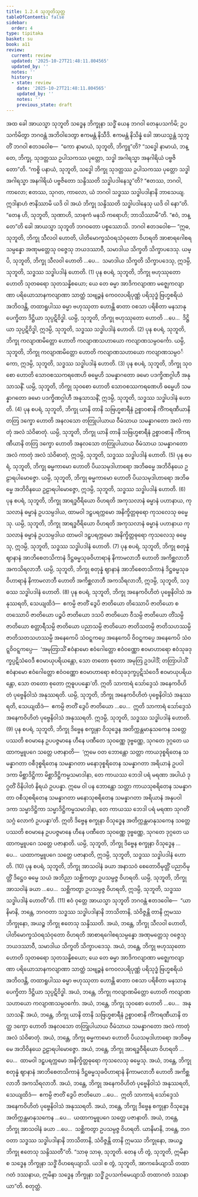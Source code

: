 ```yaml
---
title: 1.2.4 သုဘူတိသုတ္တ
tableOfContents: false
sidebar:
  order: 4
type: tipitaka
basket: su
book: a11
review:
  current: review
  updated: '2025-10-27T21:48:11.804565'
  updated_by: ''
  notes: ''
  history:
  - state: review
    date: '2025-10-27T21:48:11.804565'
    updated_by: ''
    notes: ''
    previous_state: draft
---
```



<ReviewStatus review={frontmatter.review} showDetails={true} />

<HypothesisAnnotation frontmatter={frontmatter} />

<DynamicBreadcrumb />

<Division number="14" book="a11" e="ch" v="17" p="538">

<Paragraph number="112" book="a11">
အထ ခေါ အာယသ္မာ သုဘူတိ သဒ္ဓေန ဘိက္ခုနာ သဒ္ဓိံ ယေန ဘဂဝါ တေနုပသင်္ကမိ; ဥပသင်္ကမိတွာ ဘဂဝန္တံ အဘိဝါဒေတွာ ဧကမန္တံ နိသီဒိ. ဧကမန္တံ နိသိန္နံ ခေါ အာယသ္မန္တံ သုဘူတိံ ဘဂဝါ ဧတဒဝေါစ—  “ကော နာမာယံ, သုဘူတိ, ဘိက္ခူ”တိ? “သဒ္ဓေါ နာမာယံ, ဘန္တေ, ဘိက္ခု, သုဒတ္တဿ ဥပါသကဿ ပုတ္တော, သဒ္ဓါ အဂါရသ္မာ အနဂါရိယံ ပဗ္ဗဇိတော”တိ.
</Paragraph>

<Paragraph number="113" book="a11">
“ကစ္စိ ပနာယံ, သုဘူတိ, သဒ္ဓေါ ဘိက္ခု သုဒတ္တဿ ဥပါသကဿ ပုတ္တော သဒ္ဓါ အဂါရသ္မာ အနဂါရိယံ ပဗ္ဗဇိတော သန္ဒိဿတိ သဒ္ဓါပဒါနေသူ”တိ? “ဧတဿ, ဘဂဝါ, ကာလော; ဧတဿ, သုဂတ, ကာလော, ယံ ဘဂဝါ သဒ္ဓဿ သဒ္ဓါပဒါနာနိ ဘာသေယျ. ဣဒါနာဟံ ဇာနိဿာမိ ယဒိ ဝါ အယံ ဘိက္ခု သန္ဒိဿတိ သဒ္ဓါပဒါနေသု ယဒိ ဝါ နော”တိ.
</Paragraph>

<Paragraph number="114" book="a11">
“တေန ဟိ, သုဘူတိ, သုဏာဟိ, သာဓုကံ မနသိ ကရောဟိ; ဘာသိဿာမီ”တိ. “ဧဝံ, ဘန္တေ”တိ ခေါ အာယသ္မာ သုဘူတိ ဘဂဝတော ပစ္စဿောသိ. ဘဂဝါ ဧတဒဝေါစ—
</Paragraph>

<Paragraph number="115" book="a11">
“ဣဓ, သုဘူတိ, ဘိက္ခု သီလဝါ ဟောတိ, ပါတိမောက္ခသံဝရသံဝုတော ဝိဟရတိ အာစာရဂေါစရသမ္ပန္နော အဏုမတ္တေသု ဝဇ္ဇေသု ဘယဒဿာဝီ, သမာဒါယ သိက္ခတိ သိက္ခာပဒေသု. ယမ္ပိ, သုဘူတိ, ဘိက္ခု သီလဝါ ဟောတိ …ပေ…  သမာဒါယ သိက္ခတိ သိက္ခာပဒေသု, ဣဒမ္ပိ, သုဘူတိ, သဒ္ဓဿ သဒ္ဓါပဒါနံ ဟောတိ. (1)
</Paragraph>

<Paragraph number="116" book="a11">
ပုန စပရံ, သုဘူတိ, ဘိက္ခု ဗဟုဿုတော ဟောတိ သုတဓရော သုတသန္နိစယော; ယေ တေ ဓမ္မာ အာဒိကလျာဏာ မဇ္ဈေကလျာဏာ ပရိယောသာနကလျာဏာ သာတ္ထံ သဗျဉ္ဇနံ ကေဝလပရိပုဏ္ဏံ ပရိသုဒ္ဓံ ဗြဟ္မစရိယံ အဘိဝဒန္တိ, တထာရူပါဿ ဓမ္မာ ဗဟုဿုတာ ဟောန္တိ ဓာတာ ဝစသာ ပရိစိတာ မနသာနုပေက္ခိတာ ဒိဋ္ဌိယာ သုပ္ပဋိဝိဒ္ဓါ. ယမ္ပိ, သုဘူတိ, ဘိက္ခု ဗဟုဿုတော ဟောတိ …ပေ…  ဒိဋ္ဌိယာ သုပ္ပဋိဝိဒ္ဓါ, ဣဒမ္ပိ, သုဘူတိ, သဒ္ဓဿ သဒ္ဓါပဒါနံ ဟောတိ. (2)
</Paragraph>

<Paragraph number="117" book="a11">
ပုန စပရံ, သုဘူတိ, ဘိက္ခု ကလျာဏမိတ္တော ဟောတိ ကလျာဏသဟာယော ကလျာဏသမ္ပဝင်္ကော. ယမ္ပိ, သုဘူတိ, ဘိက္ခု ကလျာဏမိတ္တော ဟောတိ ကလျာဏသဟာယော ကလျာဏသမ္ပဝင်္ကော, ဣဒမ္ပိ, သုဘူတိ, သဒ္ဓဿ သဒ္ဓါပဒါနံ ဟောတိ. (3)
</Paragraph>

<Paragraph number="118" book="a11">
ပုန စပရံ, သုဘူတိ, ဘိက္ခု သုဝစော ဟောတိ သောဝစဿကရဏေဟိ ဓမ္မေဟိ သမန္နာဂတော ခမော ပဒက္ခိဏဂ္ဂါဟီ အနုသာသနိံ. ယမ္ပိ, သုဘူတိ, ဘိက္ခု သုဝစော ဟောတိ သောဝစဿကရဏေဟိ ဓမ္မေဟိ သမန္နာဂတော ခမော ပဒက္ခိဏဂ္ဂါဟီ အနုသာသနိံ, ဣဒမ္ပိ, သုဘူတိ, သဒ္ဓဿ သဒ္ဓါပဒါနံ ဟောတိ. (4)
</Paragraph>

<Paragraph number="119" book="a11">
ပုန စပရံ, သုဘူတိ, ဘိက္ခု ယာနိ တာနိ သဗြဟ္မစာရီနံ ဥစ္စာဝစာနိ ကိံကရဏီယာနိ တတြ ဒက္ခော ဟောတိ အနလသော တတြုပါယာယ ဝီမံသာယ သမန္နာဂတော အလံ ကာတုံ အလံ သံဝိဓာတုံ. ယမ္ပိ, သုဘူတိ, ဘိက္ခု ယာနိ တာနိ သဗြဟ္မစာရီနံ ဥစ္စာဝစာနိ ကိံကရဏီယာနိ တတြ ဒက္ခော ဟောတိ အနလသော တတြုပါယာယ ဝီမံသာယ သမန္နာဂတော အလံ ကာတုံ အလံ သံဝိဓာတုံ, ဣဒမ္ပိ, သုဘူတိ, သဒ္ဓဿ သဒ္ဓါပဒါနံ ဟောတိ. (5)
</Paragraph>

<Paragraph number="120" book="a11">
ပုန စပရံ, သုဘူတိ, ဘိက္ခု ဓမ္မကာမော ဟောတိ ပိယသမုဒါဟာရော အဘိဓမ္မေ အဘိဝိနယေ ဥဠာရပါမောဇ္ဇော. ယမ္ပိ, သုဘူတိ, ဘိက္ခု ဓမ္မကာမော ဟောတိ ပိယသမုဒါဟာရော အဘိဓမ္မေ အဘိဝိနယေ ဥဠာရပါမောဇ္ဇော, ဣဒမ္ပိ, သုဘူတိ, သဒ္ဓဿ သဒ္ဓါပဒါနံ ဟောတိ. (6)
</Paragraph>

<Paragraph number="121" book="a11">
ပုန စပရံ, သုဘူတိ, ဘိက္ခု အာရဒ္ဓဝီရိယော ဝိဟရတိ အကုသလာနံ ဓမ္မာနံ ပဟာနာယ, ကုသလာနံ ဓမ္မာနံ ဥပသမ္ပဒါယ, ထာမဝါ ဒဠှပရက္ကမော အနိက္ခိတ္တဓုရော ကုသလေသု ဓမ္မေသု. ယမ္ပိ, သုဘူတိ, ဘိက္ခု အာရဒ္ဓဝီရိယော ဝိဟရတိ အကုသလာနံ ဓမ္မာနံ ပဟာနာယ ကုသလာနံ ဓမ္မာနံ ဥပသမ္ပဒါယ ထာမဝါ ဒဠှပရက္ကမော အနိက္ခိတ္တဓုရော ကုသလေသု ဓမ္မေသု, ဣဒမ္ပိ, သုဘူတိ, သဒ္ဓဿ သဒ္ဓါပဒါနံ ဟောတိ. (7)
</Paragraph>

<Paragraph number="122" book="a11">
ပုန စပရံ, သုဘူတိ, ဘိက္ခု စတုန္နံ ဈာနာနံ အာဘိစေတသိကာနံ ဒိဋ္ဌဓမ္မသုခဝိဟာရာနံ နိကာမလာဘီ ဟောတိ အကိစ္ဆလာဘီ အကသိရလာဘီ. ယမ္ပိ, သုဘူတိ, ဘိက္ခု စတုန္နံ ဈာနာနံ အာဘိစေတသိကာနံ ဒိဋ္ဌဓမ္မသုခဝိဟာရာနံ နိကာမလာဘီ ဟောတိ အကိစ္ဆလာဘီ အကသိရလာဘီ, ဣဒမ္ပိ, သုဘူတိ, သဒ္ဓဿ သဒ္ဓါပဒါနံ ဟောတိ. (8)
</Paragraph>

<Paragraph number="123" book="a11">
ပုန စပရံ, သုဘူတိ, ဘိက္ခု အနေကဝိဟိတံ ပုဗ္ဗေနိဝါသံ အနုဿရတိ, သေယျထိဒံ—  ဧကမ္ပိ ဇာတိံ ဒွေပိ ဇာတိယော တိဿောပိ ဇာတိယော စတဿောပိ ဇာတိယော ပဉ္စပိ ဇာတိယော ဒသပိ ဇာတိယော ဝီသမ္ပိ ဇာတိယော တိံသမ္ပိ ဇာတိယော စတ္တာရီသမ္ပိ ဇာတိယော ပညာသမ္ပိ ဇာတိယော ဇာတိသတမ္ပိ ဇာတိသဟဿမ္ပိ ဇာတိသတသဟဿမ္ပိ အနေကေပိ သံဝဋ္ဋကပ္ပေ အနေကေပိ ဝိဝဋ္ဋကပ္ပေ အနေကေပိ သံဝဋ္ဋဝိဝဋ္ဋကပ္ပေ—  ‘အမုတြာသိံ ဧဝံနာမော ဧဝံဂေါတ္တော ဧဝံဝဏ္ဏော ဧဝမာဟာရော ဧဝံသုခဒုက္ခပ္ပဋိသံဝေဒီ ဧဝမာယုပရိယန္တော, သော တတော စုတော အမုတြ ဥဒပါဒိံ; တတြာပါသိံ ဧဝံနာမော ဧဝံဂေါတ္တော ဧဝံဝဏ္ဏော ဧဝမာဟာရော ဧဝံသုခဒုက္ခပ္ပဋိသံဝေဒီ ဧဝမာယုပရိယန္တော, သော တတော စုတော ဣဓူပပန္နော’တိ. ဣတိ သာကာရံ သော်ဒ္ဒေသံ အနေကဝိဟိတံ ပုဗ္ဗေနိဝါသံ အနုဿရတိ. ယမ္ပိ, သုဘူတိ, ဘိက္ခု အနေကဝိဟိတံ ပုဗ္ဗေနိဝါသံ အနုဿရတိ, သေယျထိဒံ—  ဧကမ္ပိ ဇာတိံ ဒွေပိ ဇာတိယော …ပေ…  ဣတိ သာကာရံ သော်ဒ္ဒေသံ အနေကဝိဟိတံ ပုဗ္ဗေနိဝါသံ အနုဿရတိ. ဣဒမ္ပိ, သုဘူတိ, သဒ္ဓဿ သဒ္ဓါပဒါနံ ဟောတိ. (9)
</Paragraph>

<Paragraph number="124" book="a11">
ပုန စပရံ, သုဘူတိ, ဘိက္ခု ဒိဗ္ဗေန စက္ခုနာ ဝိသုဒ္ဓေန အတိက္ကန္တမာနုသကေန သတ္တေ ပဿတိ စဝမာနေ ဥပပဇ္ဇမာနေ ဟီနေ ပဏီတေ သုဝဏ္ဏေ ဒုဗ္ဗဏ္ဏေ, သုဂတေ ဒုဂ္ဂတေ ယထာကမ္မူပဂေ သတ္တေ ပဇာနာတိ—  ‘ဣမေ ဝတ ဘောန္တော သတ္တာ ကာယဒုစ္စရိတေန သမန္နာဂတာ ဝစီဒုစ္စရိတေန သမန္နာဂတာ မနောဒုစ္စရိတေန သမန္နာဂတာ အရိယာနံ ဥပဝါဒကာ မိစ္ဆာဒိဋ္ဌိကာ မိစ္ဆာဒိဋ္ဌိကမ္မသမာဒါနာ, တေ ကာယဿ ဘေဒါ ပရံ မရဏာ အပါယံ ဒုဂ္ဂတိံ ဝိနိပါတံ နိရယံ ဥပပန္နာ. ဣမေ ဝါ ပန ဘောန္တော သတ္တာ ကာယသုစရိတေန သမန္နာဂတာ ဝစီသုစရိတေန သမန္နာဂတာ မနောသုစရိတေန သမန္နာဂတာ အရိယာနံ အနုပဝါဒကာ သမ္မာဒိဋ္ဌိကာ သမ္မာဒိဋ္ဌိကမ္မသမာဒါနာ, တေ ကာယဿ ဘေဒါ ပရံ မရဏာ သုဂတိံ သဂ္ဂံ လောကံ ဥပပန္နာ’တိ. ဣတိ ဒိဗ္ဗေန စက္ခုနာ ဝိသုဒ္ဓေန အတိက္ကန္တမာနုသကေန သတ္တေ ပဿတိ စဝမာနေ ဥပပဇ္ဇမာနေ ဟီနေ ပဏီတေ သုဝဏ္ဏေ ဒုဗ္ဗဏ္ဏေ, သုဂတေ ဒုဂ္ဂတေ ယထာကမ္မူပဂေ သတ္တေ ပဇာနာတိ. ယမ္ပိ, သုဘူတိ, ဘိက္ခု ဒိဗ္ဗေန စက္ခုနာ ဝိသုဒ္ဓေန …ပေ…  ယထာကမ္မူပဂေ သတ္တေ ပဇာနာတိ, ဣဒမ္ပိ, သုဘူတိ, သဒ္ဓဿ သဒ္ဓါပဒါနံ ဟောတိ. (10)
</Paragraph>

<Paragraph number="125" book="a11">
ပုန စပရံ, သုဘူတိ, ဘိက္ခု အာသဝါနံ ခယာ အနာသဝံ စေတောဝိမုတ္တိံ ပညာဝိမုတ္တိံ ဒိဋ္ဌေဝ ဓမ္မေ သယံ အဘိညာ သစ္ဆိကတွာ ဥပသမ္ပဇ္ဇ ဝိဟရတိ. ယမ္ပိ, သုဘူတိ, ဘိက္ခု အာသဝါနံ ခယာ …ပေ…  သစ္ဆိကတွာ ဥပသမ္ပဇ္ဇ ဝိဟရတိ, ဣဒမ္ပိ, သုဘူတိ, သဒ္ဓဿ သဒ္ဓါပဒါနံ ဟောတီ”တိ. (11)
</Paragraph>

<Paragraph number="126" book="a11">
ဧဝံ ဝုတ္တေ အာယသ္မာ သုဘူတိ ဘဂဝန္တံ ဧတဒဝေါစ—  “ယာနိမာနိ, ဘန္တေ, ဘဂဝတာ သဒ္ဓဿ သဒ္ဓါပဒါနာနိ ဘာသိတာနိ, သံဝိဇ္ဇန္တိ တာနိ ဣမဿ ဘိက္ခုနော, အယဉ္စ ဘိက္ခု ဧတေသု သန္ဒိဿတိ.
</Paragraph>

<Paragraph number="127" book="a11">
အယံ, ဘန္တေ, ဘိက္ခု သီလဝါ ဟောတိ, ပါတိမောက္ခသံဝရသံဝုတော ဝိဟရတိ အာစာရဂေါစရသမ္ပန္နော အဏုမတ္တေသု ဝဇ္ဇေသု ဘယဒဿာဝီ, သမာဒါယ သိက္ခတိ သိက္ခာပဒေသု.
</Paragraph>

<Paragraph number="128" book="a11">
အယံ, ဘန္တေ, ဘိက္ခု ဗဟုဿုတော ဟောတိ သုတဓရော သုတသန္နိစယော; ယေ တေ ဓမ္မာ အာဒိကလျာဏာ မဇ္ဈေကလျာဏာ ပရိယောသာနကလျာဏာ သာတ္ထံ သဗျဉ္ဇနံ ကေဝလပရိပုဏ္ဏံ ပရိသုဒ္ဓံ ဗြဟ္မစရိယံ အဘိဝဒန္တိ, တထာရူပါဿ ဓမ္မာ ဗဟုဿုတာ ဟောန္တိ ဓာတာ ဝစသာ ပရိစိတာ မနသာနုပေက္ခိတာ ဒိဋ္ဌိယာ သုပ္ပဋိဝိဒ္ဓါ.
</Paragraph>

<Paragraph number="129" book="a11">
အယံ, ဘန္တေ, ဘိက္ခု ကလျာဏမိတ္တော ဟောတိ ကလျာဏသဟာယော ကလျာဏသမ္ပဝင်္ကော.
</Paragraph>

<Paragraph number="130" book="a11">
အယံ, ဘန္တေ, ဘိက္ခု သုဝစော ဟောတိ …ပေ…  အနုသာသနိံ.
</Paragraph>

<Paragraph number="131" book="a11">
အယံ, ဘန္တေ, ဘိက္ခု ယာနိ တာနိ သဗြဟ္မစာရီနံ ဥစ္စာဝစာနိ ကိံကရဏီယာနိ တတ္ထ ဒက္ခော ဟောတိ အနလသော တတြုပါယာယ ဝီမံသာယ သမန္နာဂတော အလံ ကာတုံ အလံ သံဝိဓာတုံ.
</Paragraph>

<Paragraph number="132" book="a11">
အယံ, ဘန္တေ, ဘိက္ခု ဓမ္မကာမော ဟောတိ ပိယသမုဒါဟာရော အဘိဓမ္မေ အဘိဝိနယေ ဥဠာရပါမောဇ္ဇော.
</Paragraph>

<Paragraph number="133" book="a11">
အယံ, ဘန္တေ, ဘိက္ခု အာရဒ္ဓဝီရိယော ဝိဟရတိ …ပေ…  ထာမဝါ ဒဠှပရက္ကမော အနိက္ခိတ္တဓုရော ကုသလေသု ဓမ္မေသု.
</Paragraph>

<Paragraph number="134" book="a11">
အယံ, ဘန္တေ, ဘိက္ခု စတုန္နံ ဈာနာနံ အာဘိစေတသိကာနံ ဒိဋ္ဌဓမ္မသုခဝိဟာရာနံ နိကာမလာဘီ ဟောတိ အကိစ္ဆလာဘီ အကသိရလာဘီ.
</Paragraph>

<Paragraph number="135" book="a11">
အယံ, ဘန္တေ, ဘိက္ခု အနေကဝိဟိတံ ပုဗ္ဗေနိဝါသံ အနုဿရတိ, သေယျထိဒံ—  ဧကမ္ပိ ဇာတိံ ဒွေပိ ဇာတိယော …ပေ…  ဣတိ သာကာရံ သော်ဒ္ဒေသံ အနေကဝိဟိတံ ပုဗ္ဗေနိဝါသံ အနုဿရတိ.
</Paragraph>

<Paragraph number="136" book="a11">
အယံ, ဘန္တေ, ဘိက္ခု ဒိဗ္ဗေန စက္ခုနာ ဝိသုဒ္ဓေန အတိက္ကန္တမာနုသကေန …ပေ…  ယထာကမ္မူပဂေ သတ္တေ ပဇာနာတိ.
</Paragraph>

<Paragraph number="137" book="a11">
အယံ, ဘန္တေ, ဘိက္ခု အာသဝါနံ ခယာ …ပေ…  သစ္ဆိကတွာ ဥပသမ္ပဇ္ဇ ဝိဟရတိ. ယာနိမာနိ, ဘန္တေ, ဘဂဝတာ သဒ္ဓဿ သဒ္ဓါပဒါနာနိ ဘာသိတာနိ, သံဝိဇ္ဇန္တိ တာနိ ဣမဿ ဘိက္ခုနော, အယဉ္စ ဘိက္ခု ဧတေသု သန္ဒိဿတီ”တိ.
</Paragraph>

<Paragraph number="138" book="a11">
“သာဓု သာဓု, သုဘူတိ. တေန ဟိ တွံ, သုဘူတိ, ဣမိနာ စ သဒ္ဓေန ဘိက္ခုနာ သဒ္ဓိံ ဝိဟရေယျာသိ. ယဒါ စ တွံ, သုဘူတိ, အာကင်္ခေယျာသိ တထာဂတံ ဒဿနာယ, ဣမိနာ သဒ္ဓေန ဘိက္ခုနာ သဒ္ဓိံ ဥပသင်္ကမေယျာသိ တထာဂတံ ဒဿနာယာ”တိ.

</Paragraph>
</Division>

<Paragraph number="139" type="center" book="a11">
စတုတ္ထံ.
</Paragraph>